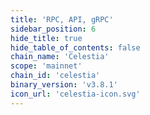 ```yaml
---
title: 'RPC, API, gRPC'
sidebar_position: 6
hide_title: true
hide_table_of_contents: false
chain_name: 'Celestia'
scope: 'mainnet'
chain_id: 'celestia'
binary_version: 'v3.8.1'
icon_url: 'celestia-icon.svg'
---
```



<PageTitle
  iconUrl="img/celestia-icon.svg"
  title="Celestia Public Endpoints"
  chainId="celestia"
  version="v3.8.1"
/>

<Endpoints
  api="https://celestia-api.noders.services"
  rpc="https://celestia-rpc.noders.services"
  grpc="https://celestia-grpc.noders.services:443"
  jsonRpc=""
/>
